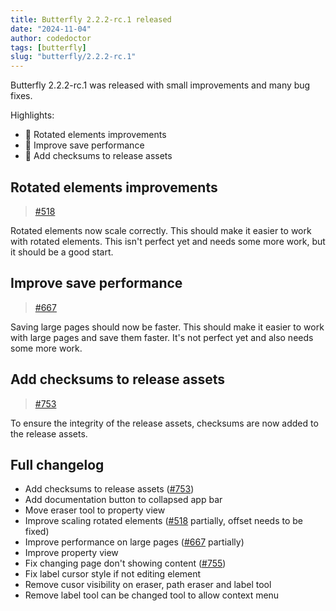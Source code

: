 ```yaml
---
title: Butterfly 2.2.2-rc.1 released
date: "2024-11-04"
author: codedoctor
tags: [butterfly]
slug: "butterfly/2.2.2-rc.1"
---
```


Butterfly 2.2.2-rc.1 was released with small improvements and many bug fixes.

Highlights:

- 📐 Rotated elements improvements
- 💾 Improve save performance
- 📝 Add checksums to release assets

## Rotated elements improvements

> [#518](https://github.com/LinwoodDev/Butterfly/issues/518)

Rotated elements now scale correctly. This should make it easier to work with rotated elements.
This isn't perfect yet and needs some more work, but it should be a good start.

## Improve save performance

> [#667](https://github.com/LinwoodDev/Butterfly/issues/667)

Saving large pages should now be faster. This should make it easier to work with large pages and save them faster.
It's not perfect yet and also needs some more work.

## Add checksums to release assets

> [#753](https://github.com/LinwoodDev/Butterfly/issues/753)

To ensure the integrity of the release assets, checksums are now added to the release assets.

## Full changelog

* Add checksums to release assets ([#753](https://github.com/LinwoodDev/Butterfly/issues/753))
* Add documentation button to collapsed app bar
* Move eraser tool to property view
* Improve scaling rotated elements ([#518](https://github.com/LinwoodDev/Butterfly/issues/518) partially, offset needs to be fixed)
* Improve performance on large pages ([#667](https://github.com/LinwoodDev/Butterfly/issues/667) partially)
* Improve property view
* Fix changing page don't showing content ([#755](https://github.com/LinwoodDev/Butterfly/issues/755))
* Fix label cursor style if not editing element
* Remove cusor visibility on eraser, path eraser and label tool
* Remove label tool can be changed tool to allow context menu
